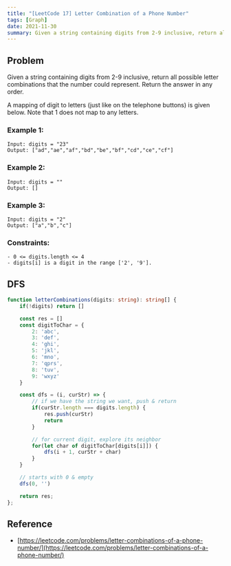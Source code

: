 ```yaml
---
title: "[LeetCode 17] Letter Combination of a Phone Number"
tags: [Graph]
date: 2021-11-30
summary: Given a string containing digits from 2-9 inclusive, return all possible letter combinations that the number could represent.
---
```


## Problem

Given a string containing digits from 2-9 inclusive, return all possible letter combinations that the number could represent. Return the answer in any order.

A mapping of digit to letters (just like on the telephone buttons) is given below. Note that 1 does not map to any letters.

### Example 1:

```
Input: digits = "23"
Output: ["ad","ae","af","bd","be","bf","cd","ce","cf"]
```

### Example 2:

```
Input: digits = ""
Output: []
```

### Example 3:

```
Input: digits = "2"
Output: ["a","b","c"]
```

### Constraints:

```
- 0 <= digits.length <= 4
- digits[i] is a digit in the range ['2', '9'].
```

## DFS

```typescript
function letterCombinations(digits: string): string[] {
    if(!digits) return []

    const res = []
    const digitToChar = {
        2: 'abc',
        3: 'def',
        4: 'ghi',
        5: 'jkl',
        6: 'mno',
        7: 'qprs',
        8: 'tuv',
        9: 'wxyz'
    }

    const dfs = (i, curStr) => {
        // if we have the string we want, push & return
        if(curStr.length === digits.length) {
            res.push(curStr)
            return
        }

        // for current digit, explore its neighbor
        for(let char of digitToChar[digits[i]]) {
            dfs(i + 1, curStr + char)
        }
    }

    // starts with 0 & empty
    dfs(0, '')

    return res;
};
```

## Reference

- [https://leetcode.com/problems/letter-combinations-of-a-phone-number/](https://leetcode.com/problems/letter-combinations-of-a-phone-number/)